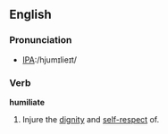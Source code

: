 ==English==

===Pronunciation===
*[[w:International Phonetic Alphabet|IPA]]:/hjumɪlieɪt/

===Verb===
'''humiliate'''
# Injure the [[dignity]] and [[self-respect]] of.